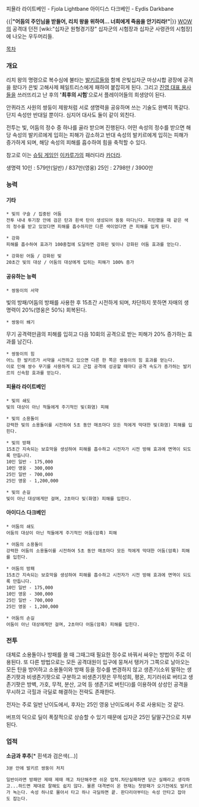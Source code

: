 {{{+2 Twin Val'kyr}}}

피욜라 라이트베인 - Fjola Lightbane
아이디스 다크베인 - Eydis Darkbane

{{|'''"어둠의 주인님을 받들어, 리치 왕을 위하여… 너희에게 죽음을 안기리라!"'''|}}
[[WOW]]의 공격대 던전 [wiki:"십자군 원형경기장" 십자군의 시험장과 십자군 사령관의 시험장]에 나오는 우두머리들.

[[목차]]

=== 개요 ===
리치 왕의 명령으로 복수심에 불타는 [[발키르]]들와 함께 은빛십자군 마상시합 광장에 공격을 왔다가 은빛 고해사제 페일트리스에게 패하여 붙잡히게 된다. 그리고 [[진영 대표 용사]]들을 쓰러뜨리고 난 후의 ''''최후의 시험''''으로서 플레이어들의 희생양이 된다.

안퀴라즈 사원의 쌍둥이 제왕처럼 서로 생명력을 공유하며 쓰는 기술도 완벽히 똑같다. 단지 속성만 반대일 뿐이다. 심지어 대사도 둘이 같이 외친다.

전투는 빛, 어둠의 정수 중 하나를 골라 받으며 진행된다. 어떤 속성의 정수를 받으면 해당 속성의 발키르에게 입히는 피해가 감소하고 반대 속성의 발키르에게 입히는 피해가 증가하게 되며, 해당 속성의 피해를 흡수하여 힘을 축적할 수 있다.

참고로 이는 [[슈팅 게임]]인 [[이카루가]]의 패러디라 [[카더라]].

생명력
10인 : 579만(일반) / 837만(영웅)
25인 : 2798만 / 3900만

=== 능력 ===
==== 기타 ====
 * 빛의 구슬 / 집중된 어둠
 전투 내내 투기장 안에 검은 탄과 흰색 탄이 생성되어 둥둥 떠다닌다. 피탄했을 때 같은 색의 정수를 받고 있었다면 피해를 흡수하지만 다른 색이었다면 큰 피해를 입게 된다. 

 * 강화
 피해를 흡수하여 효과가 100중첩에 도달하면 강화된 빛이나 강화된 어둠 효과를 얻는다.

 * 강화된 어둠 / 강화된 빛
 20초간 빛의 대상 / 어둠의 대상에게 입히는 피해가 100% 증가

==== 공유하는 능력 ====
 * 쌍둥이의 서약
빛의 방패/어둠의 방패를 사용한 후 15초간 시전하게 되며, 차단하지 못하면 자매의 생명력이 20%(영웅은 50%) 회복된다.

 * 쌍둥이 쐐기
무기 공격력만큼의 피해를 입히고 다음 10회의 공격으로 받는 피해가 20% 증가하는 효과를 남긴다.

 * 쌍둥이의 힘
 어느 한 발키르가 서약을 시전하고 있으면 다른 한 쪽은 쌍둥이의 힘 효과를 얻는다.
 이로 인해 쌍수 무기를 사용하게 되고 근접 공격에 성공할 때마다 공격 속도가 증가하는 발키르의 신속함 효과를 얻는다.

==== 피욜라 라이트베인 ====
 * 빛의 쇄도
 빛의 대상이 아닌 적들에게 주기적인 빛(화염) 피해

 * 빛의 소용돌이
 강력한 빛의 소용돌이를 시전하여 5초 동안 매초마다 모든 적에게 막대한 빛(화염) 피해를 입힌다.

 * 빛의 방패
 15초간 지속되는 보호막을 생성하여 피해를 흡수하고 시전자가 시전 방해 효과에 면역이 되도록 만듭니다.
 10인 일반 - 175,000
 10인 영웅 - 300,000
 25인 일반 - 700,000
 25인 영웅 - 1,200,000

 * 빛의 손길
 빛이 아닌 대상에게만 걸며, 2초마다 빛(화염) 피해를 입힌다.

==== 아이디스 다크베인 ====
 * 어둠의 쇄도
 어둠의 대상이 아닌 적들에게 주기적인 어둠(암흑) 피해

 * 어둠의 소용돌이
 강력한 어둠의 소용돌이를 시전하여 5초 동안 매초마다 모든 적에게 막대한 어둠(암흑) 피해를 입힌다.

 * 어둠의 방패
 15초간 지속되는 보호막을 생성하여 피해를 흡수하고 시전자가 시전 방해 효과에 면역이 되도록 만듭니다.
 10인 일반 - 175,000
 10인 영웅 - 300,000
 25인 일반 - 700,000
 25인 영웅 - 1,200,000

 * 어둠의 손길
 어둠이 아닌 대상에게만 걸며, 2초마다 어둠(암흑) 피해를 입힌다.

=== 전투 ===
대체로 소용돌이나 방패를 쓸 때 그때그때 필요한 정수로 바꿔서 싸우는 방법이 주로 이용된다. 또 다른 방법으로는 모든 공격대원이 입구에 뭉쳐서 탱커가 그쪽으로 날아오는 모든 탄을 방어하고 소용돌이와 방패 등을 정수를 변경하지 않고 생존기(소위 말하는 생존기팟과 비생존기팟으로 구분하고 비생존기팟은 무적성희, 평온, 치기러쉬로 버티고 생존기팟은 방벽, 가호, 무적, 분산, 고억 등 생존기로 버틴다)를 이용하여 상성인 공격을 무시하고 극힐과 극딜로 해결하는 전략도 존재한다.

전자는 주로 일반 난이도에서, 후자는 25인 영웅 난이도에서 주로 사용되는 것 같다.

버프의 덕으로 딜이 폭잘적으로 상승할 수 있기 때문에 십자군 25인 딜딸구간으로 치부된다. 

=== 업적 ===
'''소금과 후추'''[* 흰색과 검은색(...)]
 3분 안에 발키르 쌍둥이 처치

 일반이라면 방패만 제때 제때 깨고 차단해주면 쉬운 업적.차단실패하면 당근 실패라고 생각하고...하드면 제대로 잘해도 쉽지 않다. 물론 대격변이 온 현재는 첫방패가 오기전에도 발키르가 녹는다. 속성 하나로 몰아서 타고 하나 극딜하면 끝. 판다리아부터는 속성 안타고 잡아도 잡는다.
